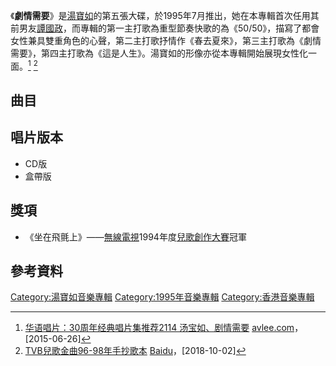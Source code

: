 {{Album infobox | <!-- See Wikipedia:WikiProject_Albums -->
| Name        = 劇情需要
| Type        = [[專輯|專輯]]
| Artist      = [[湯寶如|湯寶如]]
| Cover       = 湯寶如劇情需要1995.jpg 
| Released    = 1995年7月
| Recorded    = 1995年
| Genre       = [[粵語流行音樂|粵語流行音樂]]
| Length      = 40:06
| Label       = [[寶麗金|寶麗金]]
| Number      = 
| Producer    = [[譚國政|譚國政]]、[[向雪懷|陳劍和]]、[[Sam_Ho|Sam Ho]]
| Last album  = [[美麗的選擇_(湯寶如精選輯)|美麗的選擇<br>新曲+精選]] <br />（1995年）
| This album  = '''劇情需要'''<br />（1995年）
| Next album  = [[收放自如_(湯寶如專輯)|收放自如]] <br />（1996年）}}

《'''劇情需要'''》是[[湯寶如|湯寶如]]的第五張大碟，於1995年7月推出，她在本專輯首次任用其前男友[[譚國政|譚國政]]，而專輯的第一主打歌為重型節奏快歌的為《50/50》，描寫了都會女性兼具雙重角色的心聲，第二主打歌抒情作《春去夏來》，第三主打歌為《劇情需要》，第四主打歌為《這是人生》。湯寶如的形像亦從本專輯開始展現女性化一面。<ref>[http://avlee.com/wap/Content/9481/1.aspx 华语唱片：30周年经典唱片集推荐2114 汤宝如、剧情需要] {{Wayback|url=http://avlee.com/wap/Content/9481/1.aspx |date=20191017075302 }} [[avlee.com|avlee.com]]，[2015-06-26]</ref> <ref>[https://wenku.baidu.com/view/846510853086bceb19e8b8f67c1cfad6195fe9a5.html?re=view TVB兒歌金曲96-98年手抄歌本] {{Wayback|url=https://wenku.baidu.com/view/846510853086bceb19e8b8f67c1cfad6195fe9a5.html?re=view |date=20191017074038 }} [[Baidu|Baidu]]，[2018-10-02]</ref>

==曲目==
{{tracklist
| headline = 
| total_length = 40:06
| title_width = 16%

| title1 = 50/50
| music1 = [[譚國政|譚國政]]
| lyrics1 = [[陳少琪|陳少琪]]
| arranger1 = 譚國政
| producer1 = 譚國政
| longnote1 = '''第一主打'''
| length1 = 3:37

| title2 = 一樣的月光
| music2 = [[林慕德|林慕德]]
| lyrics2 = [[向雪懷|向雪懷]]
| arranger2 = [[垣英|垣英]]
| producer2 = [[向雪懷|陳劍和]]<br>[[Sam_Ho|Sam Ho]]
| longnote2 = 
| length2 = 4:15

| title3 = 自命風流
| music3 = [[Patrick_Delay|Patrick Delay]]<br>[[甘志偉|甘志偉]]<br>譚國政
| lyrics3 = [[林夕|林夕]]
| arranger3 = 甘志偉<br>Patrick Delay
| producer3 = 譚國政
| longnote3 = '''第五主打'''
| length3 = 4:20

| title4 = 劇情需要
| music4 = {{le|Sarah Nagourney|Sarah Nagourney}}<br>[[Dyna_Brein|Dyna Brein]]
| lyrics4 = 林夕
| arranger4 = [[趙增熹|趙增熹]]
| producer4 = 陳劍和<br>Sam Ho
| longnote4 = '''第三主打'''<br />改編自{{le|Sarah Nagourney|Sarah Nagourney}}的《What Colour Is It in Heaven》
| length4 = 3:29

| title5 = 這是人生
| music5 = 甘志偉
| lyrics5 = [[簡寧|簡寧]]
| arranger5 = [[葉展華|葉展華]]<br>甘志偉
| producer5 = 譚國政
| longnote5 = '''第四主打'''
| length5 = 4:31

| title6 = 在失戀的日子
| music6 = [[黃尚偉|黃尚偉]]
| lyrics6 = 向雪懷
| arranger6 = 黃尚偉
| producer6 = 陳劍和<br>Sam Ho
| longnote6 = 
| length6 = 3:54

| title7 = 不尋常
| music7 = 甘志偉
| lyrics7 = [[張美賢|張美賢]]
| arranger7 = 甘志偉
| producer7 = 譚國政
| longnote7 = 
| length7 = 4:21

| title8 = 春去夏來
| music8 = 譚國政
| lyrics8 = 向雪懷
| arranger8 = 甘志偉
| producer8 = 譚國政
| longnote8 = '''第二主打'''
| length8 = 3:19

| title9 = 忘掉我是誰
| music9 = [[小豐|小豐]]
| lyrics9 = [[鄭國江|鄭國江]]
| arranger9 = [[張兆鴻|張兆鴻]]
| producer9 = 陳劍和<br>Sam Ho
| longnote9 = 
| length9 = 4:21

| title10 = 坐在飛氈上
| music10 = [[梁文亮|梁文亮]]
| lyrics10 = [[鄺志豪|鄺志豪]]
| arranger10 = 垣英
| producer10 = 陳劍和<br>Sam Ho
| longnote10 = 只派往TVB兒歌金榜
| length10 = 3:57
}}

== 唱片版本 ==
* CD版
* 盒帶版

== 獎項 ==
*《坐在飛氈上》——[[無線電視|無線電視]]1994年度[[兒歌創作大賽|兒歌創作大賽]]冠軍

==參考資料==
{{references}}
 
{{湯寶如}}
[[Category:湯寶如音樂專輯|Category:湯寶如音樂專輯]]
[[Category:1995年音樂專輯|Category:1995年音樂專輯]]
[[Category:香港音樂專輯|Category:香港音樂專輯]]